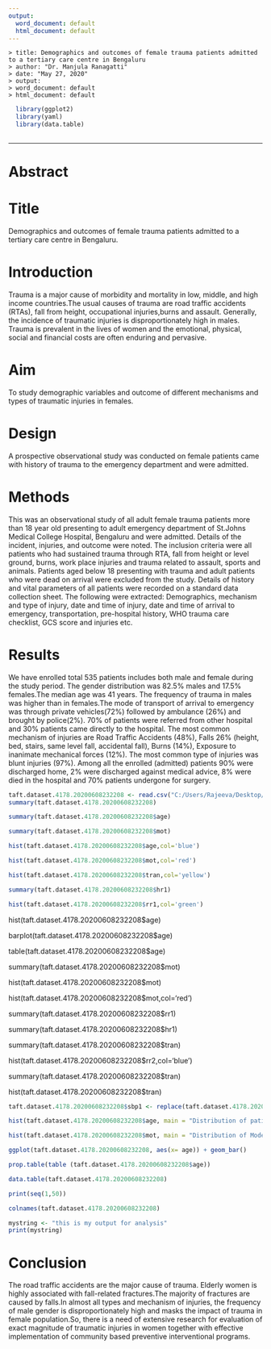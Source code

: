 ```yaml
---
output:
  word_document: default
  html_document: default
---
```

```
> title: Demographics and outcomes of female trauma patients admitted to a tertiary care centre in Bengaluru
> author: "Dr. Manjula Ranagatti"
> date: "May 27, 2020"
> output:
> word_document: default
> html_document: default
```
```r

  library(ggplot2)
  library(yaml)
  library(data.table)
  
```
  

---

# Abstract

# Title
Demographics and outcomes of female trauma patients admitted to a tertiary care centre in Bengaluru.

# Introduction
Trauma is a major cause of morbidity and mortality in low, middle, and high income countries.The usual causes of trauma are road traffic accidents (RTAs), fall from height, occupational injuries,burns and assault. Generally, the incidence of traumatic injuries is disproportionately high in males. Trauma is prevalent in the lives of women and the emotional, physical, social and financial costs are often enduring and pervasive.

# Aim
To study demographic variables and outcome of different mechanisms and types of traumatic injuries in females.

# Design
A prospective observational study was conducted on female patients came with history of trauma to the emergency department and were admitted.

# Methods
This was an observational study of all adult female trauma patients more than 18 year old presenting to adult emergency department of St.Johns Medical College Hospital, Bengaluru and were admitted. Details of the incident, injuries, and outcome were noted. The inclusion criteria were all patients who had sustained trauma through RTA, fall from height or level ground, burns, work place injuries and trauma related to assault, sports and animals. Patients aged below 18 presenting with trauma and adult patients who were dead on arrival were excluded from the study. Details of history and vital parameters of all patients were recorded on a standard data collection sheet. The following were extracted: Demographics, mechanism and type of injury, date and time of injury, date and time of arrival to emergency, transportation, pre-hospital history, WHO trauma care checklist, GCS score and injuries etc.

# Results
We have enrolled total 535 patients includes both male and female during the study period. The gender distribution was 82.5% males and 17.5% females.The median age was 41 years. The frequency of trauma in males was higher than in females.The mode of transport of arrival to emergency was through private vehicles(72%) followed by ambulance (26%) and  brought by police(2%). 70% of patients were referred from other hospital and 30% patients came directly to the hospital. The most common mechanism of injuries are Road Traffic Accidents (48%), Falls 26% (height, bed, stairs, same level fall, accidental fall), Burns (14%), Exposure to inanimate mechanical forces (12%). The most common type of injuries was blunt injuries (97%). Among all the enrolled (admitted) patients 90% were discharged home, 2% were discharged against medical advice, 8% were died in the hospital and 70% patients undergone for surgery.

 

```r

taft.dataset.4178.20200608232208 <- read.csv("C:/Users/Rajeeva/Desktop/taft-dataset-4178-20200608232208.csv")
summary(taft.dataset.4178.20200608232208)
```


```r
summary(taft.dataset.4178.20200608232208$age)
```

```r
summary(taft.dataset.4178.20200608232208$mot)
```

```r
hist(taft.dataset.4178.20200608232208$age,col='blue')
```

```r
hist(taft.dataset.4178.20200608232208$mot,col='red')
```

```r
hist(taft.dataset.4178.20200608232208$tran,col='yellow')
```

```r
summary(taft.dataset.4178.20200608232208$hr1)
```

```r
hist(taft.dataset.4178.20200608232208$rr1,col='green')
```



hist(taft.dataset.4178.20200608232208$age)

barplot(taft.dataset.4178.20200608232208$age)

table(taft.dataset.4178.20200608232208$age)

summary(taft.dataset.4178.20200608232208$mot)

hist(taft.dataset.4178.20200608232208$mot)

hist(taft.dataset.4178.20200608232208$mot,col='red')

summary(taft.dataset.4178.20200608232208$rr1)

summary(taft.dataset.4178.20200608232208$hr1)

summary(taft.dataset.4178.20200608232208$tran)

hist(taft.dataset.4178.20200608232208$rr2,col='blue')

summary(taft.dataset.4178.20200608232208$tran)

hist(taft.dataset.4178.20200608232208$tran)

```r
taft.dataset.4178.20200608232208$sbp1 <- replace(taft.dataset.4178.20200608232208$sbp1, taft.dataset.4178.20200608232208$sbp1 == 999, NA)
```
```r
hist(taft.dataset.4178.20200608232208$age, main = "Distribution of patients by Age")
```

```r
hist(taft.dataset.4178.20200608232208$mot, main = "Distribution of Mode of transport")
```

```r
ggplot(taft.dataset.4178.20200608232208, aes(x= age)) + geom_bar()
```

```r
prop.table(table (taft.dataset.4178.20200608232208$age))
```

```r
data.table(taft.dataset.4178.20200608232208)
```


```r
print(seq(1,50))
```

```r
colnames(taft.dataset.4178.20200608232208)
```

```r
mystring <- "this is my output for analysis"
print(mystring)
```

# Conclusion
The road traffic accidents are the major cause of trauma. Elderly women is highly associated with fall-related fractures.The majority of fractures are caused by falls.In almost all types and mechanism of injuries, the frequency of male gender is disproportionately high and masks the impact of trauma in female population.So, there is a need of extensive research for evaluation of exact magnitude of traumatic injuries in women together with effective implementation of community based preventive interventional programs.
